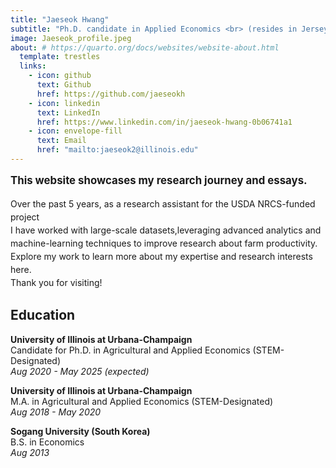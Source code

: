 ```yaml
---
title: "Jaeseok Hwang"
subtitle: "Ph.D. candidate in Applied Economics <br> (resides in Jersey City, NJ)"
image: Jaeseok_profile.jpeg
about: # https://quarto.org/docs/websites/website-about.html
  template: trestles
  links:
    - icon: github
      text: Github
      href: https://github.com/jaeseokh
    - icon: linkedin
      text: LinkedIn
      href: https://www.linkedin.com/in/jaeseok-hwang-0b06741a1
    - icon: envelope-fill
      text: Email
      href: "mailto:jaeseok2@illinois.edu"
---
```


<div style="font-size: 1em; line-height: 1.5;">
 <span style="font-size: 1.2em; font-weight: bold;">This website showcases my research journey and essays.</span> <br>

Over the past 5 years, as a research assistant for the USDA NRCS-funded project <br>
I have worked with large-scale datasets,leveraging advanced analytics and machine-learning techniques to improve research about farm productivity. <br>
Explore my work to learn more about my expertise and research interests here. <br>
Thank you for visiting!


</div>

## Education

**University of Illinois at Urbana-Champaign**  
Candidate for Ph.D. in Agricultural and Applied Economics (STEM-Designated)  
*Aug 2020 - May 2025 (expected)*

**University of Illinois at Urbana-Champaign**  
M.A. in Agricultural and Applied Economics (STEM-Designated)  
*Aug 2018 - May 2020*

**Sogang University (South Korea)**  
B.S. in Economics  
*Aug 2013*

